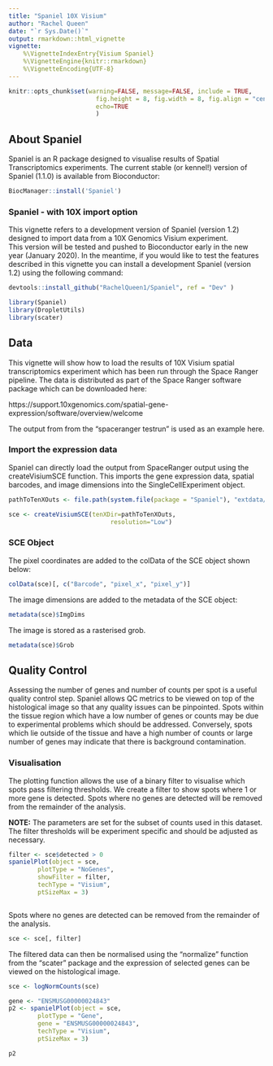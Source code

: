 ```yaml
---
title: "Spaniel 10X Visium"
author: "Rachel Queen"
date: "`r Sys.Date()`"
output: rmarkdown::html_vignette
vignette: 
    %\VignetteIndexEntry{Visium Spaniel}
    %\VignetteEngine{knitr::rmarkdown}
    %\VignetteEncoding{UTF-8}
---
```


```r
knitr::opts_chunk$set(warning=FALSE, message=FALSE, include = TRUE,
                        fig.height = 8, fig.width = 8, fig.align = "center",
                        echo=TRUE
                        )

```  

## About Spaniel

Spaniel is an R package designed to visualise results of Spatial Transcriptomics
experiments. The current stable (or kennel!) version of Spaniel (1.1.0) is available from Bioconductor:

```r

BiocManager::install('Spaniel')


```

### Spaniel - with 10X import option

This vignette refers to a development version of Spaniel (version 1.2) designed to import data from a 10X Genomics Visium experiment.  
This version will be tested and pushed to Bioconductor early in the new year (January 2020). In the meantime, if you would like to test the features described in this vignette you can install a development Spaniel (version 1.2) using the following command:


```r

devtools::install_github("RachelQueen1/Spaniel", ref = "Dev" )


```


```r
library(Spaniel)
library(DropletUtils)
library(scater)

```


## Data

This vignette will show how to load the results of 10X Visium spatial 
transcriptomics experiment which has been run through the Space Ranger pipeline.
The data is distributed as part of the Space Ranger software package which can 
be downloaded here:

https://support.10xgenomics.com/spatial-gene-expression/software/overview/welcome

The output from from the "spaceranger testrun" is used as an example here. 


### Import the expression data

Spaniel can directly load the output from SpaceRanger output using the createVisiumSCE function. This imports the gene expression data, spatial barcodes, and image dimensions into the SingleCellExperiment object. 

```r
pathToTenXOuts <- file.path(system.file(package = "Spaniel"), "extdata/outs")

sce <- createVisiumSCE(tenXDir=pathToTenXOuts, 
                            resolution="Low")

```

### SCE Object

The pixel coordinates are added to the colData of the SCE object shown below:


```r
colData(sce)[, c("Barcode", "pixel_x", "pixel_y")]
```

The image dimensions are added to the metadata of the SCE object:

```r
metadata(sce)$ImgDims
```

The image is stored as a rasterised grob.

```r
metadata(sce)$Grob
```

## Quality Control

Assessing the number of genes and number of counts per spot is a useful quality 
control step. Spaniel allows QC metrics to be viewed on top of the 
histological image so that any quality issues can be pinpointed. 
Spots within the tissue region which have a low number of genes or counts may 
be due to experimental problems which should be addressed. Conversely, spots 
which lie  outside of the tissue and have a high number of counts or large 
number of genes may indicate that there is background contamination. 


### Visualisation

The plotting function allows the use of a binary filter to visualise which 
spots pass filtering thresholds. We create a filter to show spots where 1 or more gene is detected. Spots where no genes are detected will be removed from the remainder of the analysis.

__NOTE:__ The parameters are set for the subset of counts used in this dataset.  
The filter thresholds will be experiment specific and should be adjusted as 
necessary.

```r

filter <- sce$detected > 0
spanielPlot(object = sce,
        plotType = "NoGenes", 
        showFilter = filter, 
        techType = "Visium", 
        ptSizeMax = 3)



```


Spots where no genes are detected can be removed from the remainder of the analysis.

```r
sce <- sce[, filter]
```

The filtered data can then be normalised using the "normalize" function from the "scater" package and the expression of selected genes can be viewed on the histological image.

```r


sce <- logNormCounts(sce)

gene <- "ENSMUSG00000024843"
p2 <- spanielPlot(object = sce,
        plotType = "Gene", 
        gene = "ENSMUSG00000024843",
        techType = "Visium", 
        ptSizeMax = 3)

p2

```


